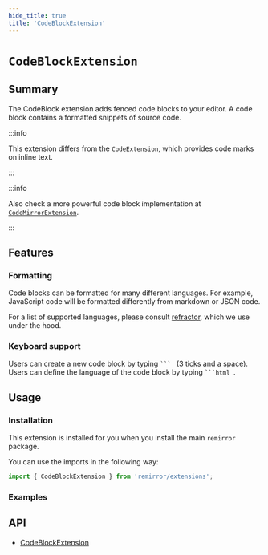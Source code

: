 ```yaml
---
hide_title: true
title: 'CodeBlockExtension'
---
```



# `CodeBlockExtension`

## Summary

The CodeBlock extension adds fenced code blocks to your editor. A code block contains a formatted snippets of source code.

:::info

This extension differs from the `CodeExtension`, which provides code marks on inline text.

:::

:::info

Also check a more powerful code block implementation at [`CodeMirrorExtension`](codemirror-extension).

:::

## Features

### Formatting

Code blocks can be formatted for many different languages. For example, JavaScript code will be formatted differently from markdown or JSON code.

For a list of supported languages, please consult [refractor](https://github.com/wooorm/refractor/tree/main/lang), which we use under the hood.

### Keyboard support

Users can create a new code block by typing <code>&grave;&grave;&grave;&nbsp;</code> (3 ticks and a space). Users can define the language of the code block by typing <code>&grave;&grave;&grave;html&nbsp;</code>.

## Usage

### Installation

This extension is installed for you when you install the main `remirror` package.

You can use the imports in the following way:

```ts
import { CodeBlockExtension } from 'remirror/extensions';
```

### Examples

<Basic />

## API

- [CodeBlockExtension](../api/extension-code-block)

